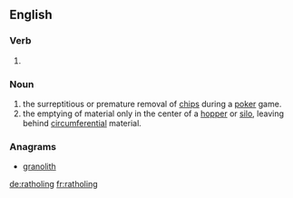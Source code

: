 ==English==

===Verb===
{{head|en}}

# {{present participle of|rathole}}

===Noun===
{{en-noun|-}}

# the surreptitious or premature removal of [[chips]] during a [[poker]] game.
# the emptying of material only in the center of a [[hopper]] or [[silo]], leaving behind [[circumferential]] material.

===Anagrams===
* [[granolith#English|granolith]]

[[de:ratholing]]
[[fr:ratholing]]
